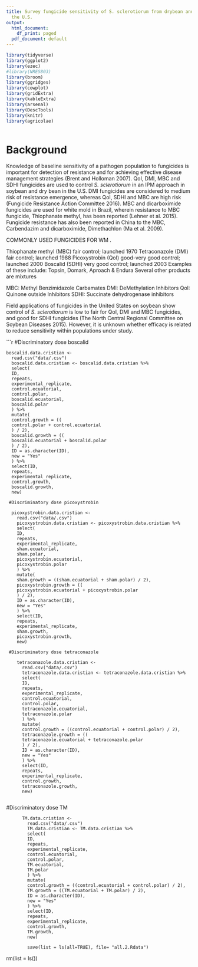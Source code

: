 ```yaml
---
title: Survey fungicide sensitivity of S. sclerotiorum from drybean and soybean from
  the U.S.
output:
  html_document:
    df_print: paged
  pdf_document: default
---
```


 

```r
library(tidyverse)
library(ggplot2)
library(ezec)
#library(NRES803)
library(broom)
library(ggridges)
library(cowplot)
library(gridExtra)
library(kableExtra)
library(arsenal)
library(DescTools)
library(knitr)
library(agricolae)



```

#  Background   

Knowledge of baseline sensitivity of a pathogen population to fungicides is important for detection of resistance and for achieving effective disease management strategies (Brent and Holloman 2007). QoI, DMI, MBC and SDHI fungicides are used to control _S. sclerotiorum_ in an IPM approach in soybean and dry bean in the U.S. DMI fungicides are considered to medium risk of resistance emergence, whereas QoI, SDHI and MBC are high risk (Fungicide Resistance Action Committee 2016). MBC and dicarboximide fungicides are used for white mold in Brazil, wherein resistance to MBC fungicide, Thiophanate methyl, has been reported (Lehner et al. 2015). Fungicide resistance has also been reported in China to the MBC, Carbendazim and dicarboximide, Dimethachlon (Ma et al. 2009).

COMMONLY USED FUNGICIDES FOR WM .

Thiophanate methyl (MBC) fair control; launched 1970
Tetraconazole (DMI)  fair control; launched 1988
Picoxystrobin (QoI) good-very good control; launched 2000
Boscalid (SDHI) very good control; launched 2003
Examples of these include: Topsin, Domark, Aproach & Endura
Several other products are mixtures

MBC: Methyl Benzimidazole Carbamates 
DMI: DeMethylation Inhibitors 
QoI: Quinone outside Inhibitors 
SDHI: Succinate dehydrogenase inhibitors 

Field applications of fungicides in the United States on soybean show control of _S. sclerotiorum_ is low to fair for QoI, DMI and MBC fungicides, and good for SDHI fungicides (The North Central Regional Committee on Soybean Diseases 2015). However, it is unknown whether efficacy is related to reduce sensitivity within populations under study. 



```r
  #Discriminatory dose boscalid
   
    boscalid.data.cristian <-
      read.csv("data/.csv")
      boscalid.data.cristian <- boscalid.data.cristian %>%
      select(
      ID,
      repeats,
      experimental_replicate,
      control.ecuatorial,
      control.polar,
      boscalid.ecuatorial,
      boscalid.polar
      ) %>%
      mutate(
      control.growth = ((
      control.polar + control.ecuatorial
      ) / 2),
      boscalid.growth = ((
      boscalid.ecuatorial + boscalid.polar
      ) / 2),
      ID = as.character(ID),
      new = "Yes"
      ) %>%
      select(ID,
      repeats,
      experimental_replicate,
      control.growth,
      boscalid.growth,
      new)
  
     #Discriminatory dose picoxystrobin
   
      picoxystrobin.data.cristian <-
        read.csv("data/.csv")
        picoxystrobin.data.cristian <- picoxystrobin.data.cristian %>%
        select(
        ID,
        repeats,
        experimental_replicate,
        sham.ecuatorial,
        sham.polar,
        picoxystrobin.ecuatorial,
        picoxystrobin.polar
        ) %>%
        mutate(
        sham.growth = ((sham.ecuatorial + sham.polar) / 2),
        picoxystrobin.growth = ((
        picoxystrobin.ecuatorial + picoxystrobin.polar
        ) / 2),
        ID = as.character(ID),
        new = "Yes"
        ) %>%
        select(ID,
        repeats,
        experimental_replicate,
        sham.growth,
        picoxystrobin.growth,
        new)
        
     #Discriminatory dose tetraconazole
   
        tetraconazole.data.cristian <-
          read.csv("data/.csv")
          tetraconazole.data.cristian <- tetraconazole.data.cristian %>%
          select(
          ID,
          repeats,
          experimental_replicate,
          control.ecuatorial,
          control.polar,
          tetraconazole.ecuatorial,
          tetraconazole.polar
          ) %>%
          mutate(
          control.growth = ((control.ecuatorial + control.polar) / 2),
          tetraconazole.growth = ((
          tetraconazole.ecuatorial + tetraconazole.polar
          ) / 2),
          ID = as.character(ID),
          new = "Yes"
          ) %>%
          select(ID,
          repeats,
          experimental_replicate,
          control.growth,
          tetraconazole.growth,
          new)
          
#Discriminatory dose TM
             
          TM.data.cristian <-
            read.csv("data/.csv")
            TM.data.cristian <- TM.data.cristian %>%
            select(
            ID,
            repeats,
            experimental_replicate,
            control.ecuatorial,
            control.polar,
            TM.ecuatorial,
            TM.polar
            ) %>%
            mutate(
            control.growth = ((control.ecuatorial + control.polar) / 2),
            TM.growth = ((TM.ecuatorial + TM.polar) / 2),
            ID = as.character(ID),
            new = "Yes"
            ) %>%
            select(ID,
            repeats,
            experimental_replicate,
            control.growth,
            TM.growth,
            new)
       
            save(list = ls(all=TRUE), file= "all.2.Rdata")
 rm(list = ls()) 
            